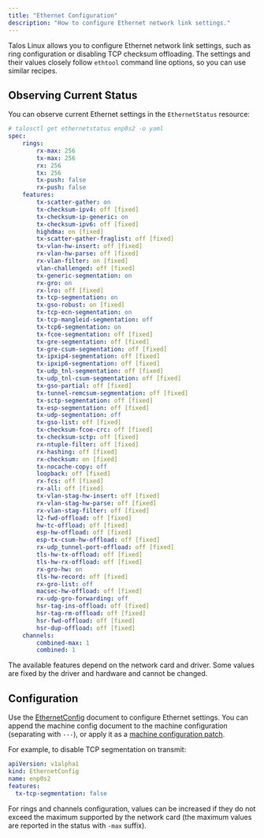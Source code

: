 ```yaml
---
title: "Ethernet Configuration"
description: "How to configure Ethernet network link settings."
---
```


Talos Linux allows you to configure Ethernet network link settings, such as ring configuration or disabling TCP checksum offloading.
The settings and their values closely follow `ethtool` command line options, so you can use similar recipes.

## Observing Current Status

You can observe current Ethernet settings in the `EthernetStatus` resource:

```yaml
# talosctl get ethernetstatus enp0s2 -o yaml
spec:
    rings:
        rx-max: 256
        tx-max: 256
        rx: 256
        tx: 256
        tx-push: false
        rx-push: false
    features:
        tx-scatter-gather: on
        tx-checksum-ipv4: off [fixed]
        tx-checksum-ip-generic: on
        tx-checksum-ipv6: off [fixed]
        highdma: on [fixed]
        tx-scatter-gather-fraglist: off [fixed]
        tx-vlan-hw-insert: off [fixed]
        rx-vlan-hw-parse: off [fixed]
        rx-vlan-filter: on [fixed]
        vlan-challenged: off [fixed]
        tx-generic-segmentation: on
        rx-gro: on
        rx-lro: off [fixed]
        tx-tcp-segmentation: on
        tx-gso-robust: on [fixed]
        tx-tcp-ecn-segmentation: on
        tx-tcp-mangleid-segmentation: off
        tx-tcp6-segmentation: on
        tx-fcoe-segmentation: off [fixed]
        tx-gre-segmentation: off [fixed]
        tx-gre-csum-segmentation: off [fixed]
        tx-ipxip4-segmentation: off [fixed]
        tx-ipxip6-segmentation: off [fixed]
        tx-udp_tnl-segmentation: off [fixed]
        tx-udp_tnl-csum-segmentation: off [fixed]
        tx-gso-partial: off [fixed]
        tx-tunnel-remcsum-segmentation: off [fixed]
        tx-sctp-segmentation: off [fixed]
        tx-esp-segmentation: off [fixed]
        tx-udp-segmentation: off
        tx-gso-list: off [fixed]
        tx-checksum-fcoe-crc: off [fixed]
        tx-checksum-sctp: off [fixed]
        rx-ntuple-filter: off [fixed]
        rx-hashing: off [fixed]
        rx-checksum: on [fixed]
        tx-nocache-copy: off
        loopback: off [fixed]
        rx-fcs: off [fixed]
        rx-all: off [fixed]
        tx-vlan-stag-hw-insert: off [fixed]
        rx-vlan-stag-hw-parse: off [fixed]
        rx-vlan-stag-filter: off [fixed]
        l2-fwd-offload: off [fixed]
        hw-tc-offload: off [fixed]
        esp-hw-offload: off [fixed]
        esp-tx-csum-hw-offload: off [fixed]
        rx-udp_tunnel-port-offload: off [fixed]
        tls-hw-tx-offload: off [fixed]
        tls-hw-rx-offload: off [fixed]
        rx-gro-hw: on
        tls-hw-record: off [fixed]
        rx-gro-list: off
        macsec-hw-offload: off [fixed]
        rx-udp-gro-forwarding: off
        hsr-tag-ins-offload: off [fixed]
        hsr-tag-rm-offload: off [fixed]
        hsr-fwd-offload: off [fixed]
        hsr-dup-offload: off [fixed]
    channels:
        combined-max: 1
        combined: 1
```

The available features depend on the network card and driver.
Some values are fixed by the driver and hardware and cannot be changed.

## Configuration

Use the [EthernetConfig](../reference/configuration/network/ethernetconfig.mdx) document to configure Ethernet settings.
You can append the machine config document to the machine configuration (separating with `---`), or apply it as a [machine configuration patch](../configure-your-talos-cluster/system-configuration/patching.mdx).

For example, to disable TCP segmentation on transmit:

```yaml
apiVersion: v1alpha1
kind: EthernetConfig
name: enp0s2
features:
  tx-tcp-segmentation: false
```

For rings and channels configuration, values can be increased if they do not exceed the maximum supported by the network card (the maximum values are reported in the status with `-max` suffix).
